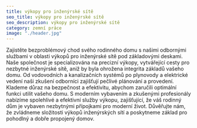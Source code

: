 ```yaml
---
title: výkopy pro inženýrské sítě
seo_title: výkopy pro inženýrské sítě
seo_description: výkopy pro inženýrské sítě
category: zemní práce
image: "./header.jpg"
---
```

<p>
Zajistěte bezproblémový chod svého rodinného domu s našimi odbornými službami v oblasti výkopů pro inženýrské sítě pod základovými deskami. Naše společnost je specializována na precizní výkopy, vytvářející cesty pro nezbytné inženýrské sítě, aniž by byla ohrožena integrita základů vašeho domu. Od vodovodních a kanalizačních systémů po plynovody a elektrické vedení naši zkušení odborníci zajišťují pečlivé plánování a provedení. Klademe důraz na bezpečnost a efektivitu, abychom zaručili optimální funkci utilit vašeho domu. S moderním vybavením a zkušenými profesionály nabízíme spolehlivé a efektivní služby výkopu, zajišťující, že váš rodinný dům je vybaven nezbytnými přípojkami pro moderní život. Důvěřujte nám, že zvládneme složitosti výkopů inženýrských sítí a poskytneme základ pro pohodlný a dobře propojený domov.
</p>